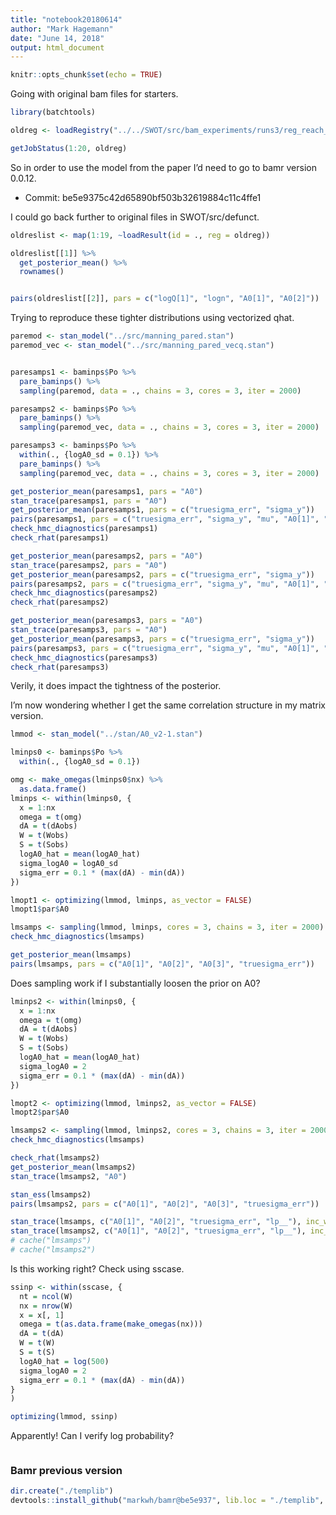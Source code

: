 ```yaml
---
title: "notebook20180614"
author: "Mark Hagemann"
date: "June 14, 2018"
output: html_document
---
```


```r
knitr::opts_chunk$set(echo = TRUE)
```

Going with original bam files for starters. 




```r
library(batchtools)

oldreg <- loadRegistry("../../SWOT/src/bam_experiments/runs3/reg_reach_manning")

getJobStatus(1:20, oldreg)

```

So in order to use the model from the paper I'd need to go to bamr version 0.0.12. 

- Commit: be5e9375c42d65890bf503b32619884c11c4ffe1

I could go back further to original files in SWOT/src/defunct.

```r
oldreslist <- map(1:19, ~loadResult(id = ., reg = oldreg))

oldreslist[[1]] %>% 
  get_posterior_mean() %>% 
  rownames()


pairs(oldreslist[[2]], pars = c("logQ[1]", "logn", "A0[1]", "A0[2]"))
```

Trying to reproduce these tighter distributions using vectorized qhat.

```r
paremod <- stan_model("../src/manning_pared.stan")
paremod_vec <- stan_model("../src/manning_pared_vecq.stan")


paresamps1 <- baminps$Po %>% 
  pare_baminps() %>% 
  sampling(paremod, data = ., chains = 3, cores = 3, iter = 2000)

paresamps2 <- baminps$Po %>% 
  pare_baminps() %>% 
  sampling(paremod_vec, data = ., chains = 3, cores = 3, iter = 2000)

paresamps3 <- baminps$Po %>% 
  within(., {logA0_sd = 0.1}) %>% 
  pare_baminps() %>% 
  sampling(paremod_vec, data = ., chains = 3, cores = 3, iter = 2000)

```



```r

get_posterior_mean(paresamps1, pars = "A0")
stan_trace(paresamps1, pars = "A0")
get_posterior_mean(paresamps1, pars = c("truesigma_err", "sigma_y"))
pairs(paresamps1, pars = c("truesigma_err", "sigma_y", "mu", "A0[1]", "A0[2]"))
check_hmc_diagnostics(paresamps1)
check_rhat(paresamps1)

get_posterior_mean(paresamps2, pars = "A0")
stan_trace(paresamps2, pars = "A0")
get_posterior_mean(paresamps2, pars = c("truesigma_err", "sigma_y"))
pairs(paresamps2, pars = c("truesigma_err", "sigma_y", "mu", "A0[1]", "A0[2]"))
check_hmc_diagnostics(paresamps2)
check_rhat(paresamps2)

get_posterior_mean(paresamps3, pars = "A0")
stan_trace(paresamps3, pars = "A0")
get_posterior_mean(paresamps3, pars = c("truesigma_err", "sigma_y"))
pairs(paresamps3, pars = c("truesigma_err", "sigma_y", "mu", "A0[1]", "A0[2]"))
check_hmc_diagnostics(paresamps3)
check_rhat(paresamps3)
```

Verily, it does impact the tightness of the posterior. 


I'm now wondering whether I get the same correlation structure in my matrix version. 

```r
lmmod <- stan_model("../stan/A0_v2-1.stan")

lminps0 <- baminps$Po %>% 
  within(., {logA0_sd = 0.1})

omg <- make_omegas(lminps0$nx) %>% 
  as.data.frame()
lminps <- within(lminps0, {
  x = 1:nx
  omega = t(omg)
  dA = t(dAobs)
  W = t(Wobs)
  S = t(Sobs)
  logA0_hat = mean(logA0_hat)
  sigma_logA0 = logA0_sd
  sigma_err = 0.1 * (max(dA) - min(dA))
})

lmopt1 <- optimizing(lmmod, lminps, as_vector = FALSE)
lmopt1$par$A0

lmsamps <- sampling(lmmod, lminps, cores = 3, chains = 3, iter = 2000)
check_hmc_diagnostics(lmsamps)

get_posterior_mean(lmsamps)
pairs(lmsamps, pars = c("A0[1]", "A0[2]", "A0[3]", "truesigma_err"))
```

Does sampling work if I substantially loosen the prior on A0?

```r
lminps2 <- within(lminps0, {
  x = 1:nx
  omega = t(omg)
  dA = t(dAobs)
  W = t(Wobs)
  S = t(Sobs)
  logA0_hat = mean(logA0_hat)
  sigma_logA0 = 2
  sigma_err = 0.1 * (max(dA) - min(dA))
})

lmopt2 <- optimizing(lmmod, lminps2, as_vector = FALSE)
lmopt2$par$A0

lmsamps2 <- sampling(lmmod, lminps2, cores = 3, chains = 3, iter = 2000)
check_hmc_diagnostics(lmsamps)

check_rhat(lmsamps2)
get_posterior_mean(lmsamps2)
stan_trace(lmsamps2, "A0")

stan_ess(lmsamps2)
pairs(lmsamps2, pars = c("A0[1]", "A0[2]", "A0[3]", "truesigma_err"))
```

```r
stan_trace(lmsamps, c("A0[1]", "A0[2]", "truesigma_err", "lp__"), inc_warmup = TRUE)
stan_trace(lmsamps2, c("A0[1]", "A0[2]", "truesigma_err", "lp__"), inc_warmup = TRUE)
# cache("lmsamps")
# cache("lmsamps2")
```


Is this working right? Check using sscase.

```r
ssinp <- within(sscase, {
  nt = ncol(W)
  nx = nrow(W)
  x = x[, 1]
  omega = t(as.data.frame(make_omegas(nx)))
  dA = t(dA)
  W = t(W)
  S = t(S)
  logA0_hat = log(500)
  sigma_logA0 = 2
  sigma_err = 0.1 * (max(dA) - min(dA))
}
)

optimizing(lmmod, ssinp)

```

Apparently! Can I verify log probability?

```r

```


### Bamr previous version

```r
dir.create("./templib")
devtools::install_github("markwh/bamr@be5e937", lib.loc = "./templib", local = FALSE, args = "--preclean")


```

